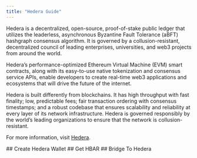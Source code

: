 ```yaml
---
title: "Hedera Guide"
---
```


Hedera is a decentralized, open-source, proof-of-stake public ledger that utilizes the leaderless, asynchronous Byzantine Fault Tolerance (aBFT) hashgraph consensus algorithm. It is governed by a collusion-resistant, decentralized council of leading enterprises, universities, and web3 projects from around the world.

Hedera’s performance-optimized Ethereum Virtual Machine (EVM) smart contracts, along with its easy-to-use native tokenization and consensus service APIs, enable developers to create real-time web3 applications and ecosystems that will drive the future of the internet.

Hedera is built differently from blockchains. It has high throughput with fast finality; low, predictable fees; fair transaction ordering with consensus timestamps; and a robust codebase that ensures scalability and reliability at every layer of its network infrastructure. Hedera is governed responsibly by the world’s leading organizations to ensure that the network is collusion-resistant.

For more information, visit [Hedera](https://hedera.com/).

<Card title="" horizontal={true} href="/get-started/hedera-guide/create-hedera-wallet">
  ## Create Hedera Wallet
</Card>

<Card title="" horizontal={true} href="/get-started/hedera-guide/get-hbar">
  ## Get HBAR
</Card>

<Card title="" horizontal={true} href="/get-started/hedera-guide/bridge-to-hedera">
  ## Bridge To Hedera
</Card>